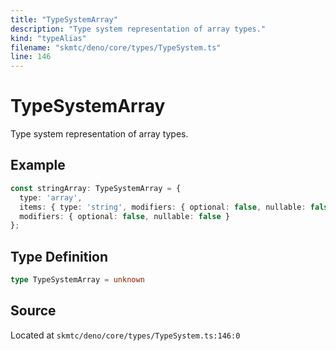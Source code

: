 ```yaml
---
title: "TypeSystemArray"
description: "Type system representation of array types."
kind: "typeAlias"
filename: "skmtc/deno/core/types/TypeSystem.ts"
line: 146
---
```


# TypeSystemArray

Type system representation of array types.


## Example

```typescript
const stringArray: TypeSystemArray = {
  type: 'array',
  items: { type: 'string', modifiers: { optional: false, nullable: false } },
  modifiers: { optional: false, nullable: false }
};
```

## Type Definition

```typescript
type TypeSystemArray = unknown
```

## Source

Located at `skmtc/deno/core/types/TypeSystem.ts:146:0`
